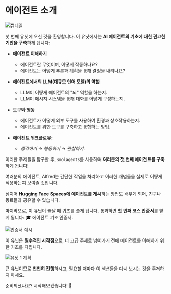 # 에이전트 소개

<img src="https://huggingface.co/datasets/agents-course/course-images/resolve/main/en/unit1/thumbnail.jpg" alt="썸네일"/>

첫 번째 유닛에 오신 것을 환영합니다. 이 유닛에서는 **AI 에이전트의 기초에 대한 견고한 기반을 구축**하게 됩니다:

- **에이전트 이해하기**  
  - 에이전트란 무엇이며, 어떻게 작동하나요?  
  - 에이전트는 어떻게 추론과 계획을 통해 결정을 내리나요?

- **에이전트에서의 LLM(대규모 언어 모델)의 역할**  
  - LLM이 어떻게 에이전트의 "뇌" 역할을 하는지.  
  - LLM이 메시지 시스템을 통해 대화를 어떻게 구성하는지.

- **도구와 행동**  
  - 에이전트가 어떻게 외부 도구를 사용하여 환경과 상호작용하는지.  
  - 에이전트를 위한 도구를 구축하고 통합하는 방법.

- **에이전트 워크플로우:** 
  - *생각하기* → *행동하기* → *관찰하기*.

이러한 주제들을 탐구한 후, `smolagents`를 사용하여 **여러분의 첫 번째 에이전트를 구축**하게 됩니다!

여러분의 에이전트, Alfred는 간단한 작업을 처리하고 이러한 개념들을 실제로 어떻게 적용하는지 보여줄 것입니다.

심지어 **Hugging Face Spaces에 에이전트를 게시**하는 방법도 배우게 되어, 친구나 동료들과 공유할 수 있습니다.

마지막으로, 이 유닛이 끝날 때 퀴즈를 풀게 됩니다. 통과하면 **첫 번째 코스 인증서**를 받게 됩니다: 🎓 에이전트 기초 인증서.

<img src="https://huggingface.co/datasets/agents-course/course-images/resolve/main/en/unit1/certificate-example.jpg" alt="인증서 예시"/>

이 유닛은 **필수적인 시작점**으로, 더 고급 주제로 넘어가기 전에 에이전트를 이해하기 위한 기초를 다집니다.

<img src="https://huggingface.co/datasets/agents-course/course-images/resolve/main/en/unit1/whiteboard-no-check.jpg" alt="유닛 1 계획"/>

큰 유닛이므로 **천천히 진행**하시고, 필요할 때마다 이 섹션들을 다시 보시는 것을 주저하지 마세요.

준비되셨나요? 시작해보겠습니다! 🚀
